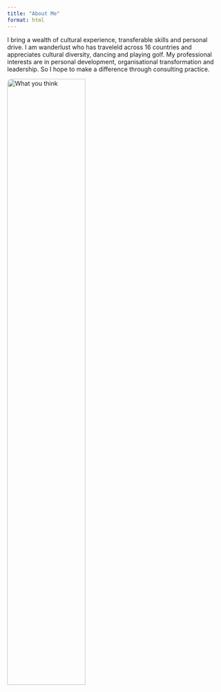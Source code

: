 ```yaml
---
title: "About Me"
format: html
---
```



I bring a wealth of cultural experience, transferable skills and personal drive.
I am wanderlust who has traveleld across 16 countries and appreciates cultural diversity, dancing and playing golf.
My professional interests are in personal development, organisational transformation and leadership. So I hope to make a difference through consulting practice.


<img src="images/what you think.JPG" alt="What you think" style="width: 60%; border-radius: 10px;" />